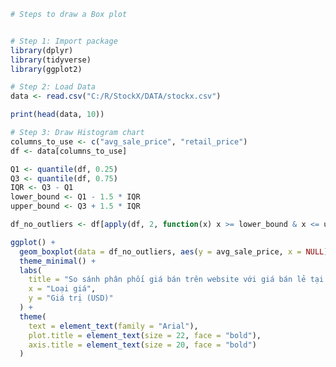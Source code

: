```r
# Steps to draw a Box plot


# Step 1: Import package
library(dplyr)
library(tidyverse)
library(ggplot2)

# Step 2: Load Data 
data <- read.csv("C:/R/StockX/DATA/stockx.csv")

print(head(data, 10))

# Step 3: Draw Histogram chart
columns_to_use <- c("avg_sale_price", "retail_price")
df <- data[columns_to_use]

Q1 <- quantile(df, 0.25)
Q3 <- quantile(df, 0.75)
IQR <- Q3 - Q1
lower_bound <- Q1 - 1.5 * IQR
upper_bound <- Q3 + 1.5 * IQR

df_no_outliers <- df[apply(df, 2, function(x) x >= lower_bound & x <= upper_bound)]

ggplot() +
  geom_boxplot(data = df_no_outliers, aes(y = avg_sale_price, x = NULL), fill = "tab10") +
  theme_minimal() +
  labs(
    title = "So sánh phân phối giá bán trên website với giá bán lẻ tại cửa hàng",
    x = "Loại giá",
    y = "Giá trị (USD)"
  ) +
  theme(
    text = element_text(family = "Arial"),
    plot.title = element_text(size = 22, face = "bold"),
    axis.title = element_text(size = 20, face = "bold")
  )

```
